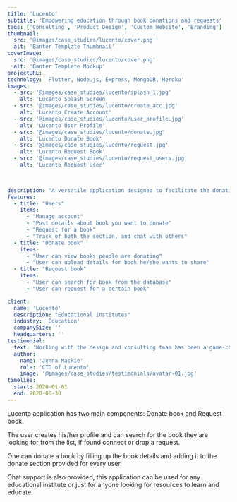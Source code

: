 ```yaml
---
title: 'Lucento'
subtitle: 'Empowering education through book donations and requests'
tags: ['Consulting', 'Product Design', 'Custom Website', 'Branding']
thumbnail:
  src: '@images/case_studies/lucento/cover.png'
  alt: 'Banter Template Thumbnail'
coverImage:
  src: '@images/case_studies/lucento/cover.png' 
  alt: 'Banter Template Mockup'
projectURL:
technology: 'Flutter, Node.js, Express, MongoDB, Heroku'
images:
  - src: '@images/case_studies/lucento/splash_1.jpg'
    alt: 'Lucento Splash Screen'
  - src: '@images/case_studies/lucento/create_acc.jpg'
    alt: 'Lucento Create Account'
  - src: '@images/case_studies/lucento/user_profile.jpg'
    alt: 'Lucento User Profile'
  - src: '@images/case_studies/lucento/donate.jpg'
    alt: 'Lucento Donate Book'  
  - src: '@images/case_studies/lucento/request.jpg'
    alt: 'Lucento Request Book'
  - src: '@images/case_studies/lucento/request_users.jpg'
    alt: 'Lucento Request User'
  


description: "A versatile application designed to facilitate the donation and request of educational resources, enabling seamless access to books for learning and sharing within educational communities."
features:
  - title: "Users"
    items:
      - "Manage account"
      - "Post details about book you want to donate"
      - "Request for a book"
      - "Track of both the section, and chat with others"
  - title: "Donate book"
    items:
      - "User can view books people are donating" 
      - "User can upload details for book he/she wants to share"
  - title: "Request book"
    items:
      - "User can search for book from the database" 
      - "User can request for a certain book"

client:
  name: 'Lucento'
  description: "Educational Institutes"
  industry: 'Education'
  companySize: ''
  headquarters: ''
testimonial:
  text: 'Working with the design and consulting team has been a game-changer for Banter. Their expertise in website design, branding, content strategy, and AI integration has revolutionized the way we create and share our stories. Their work has not only elevated our brand but also empowered us to be leaders in digital journalism, reaching and engaging more readers than ever before.'
  author:
    name: 'Jenna Mackie'
    role: 'CTO of Lucento'
    image: '@images/case_studies/testimonials/avatar-01.jpg'
timeline:
  start: 2020-01-01
  end: 2020-06-30
---
```


Lucento application has two main components: Donate book and Request book. 

The user creates his/her profile and can search for the book they are looking for from the list, if found connect or drop a request. 

One can donate a book by filling up the book details and adding it to the donate section provided for every user. 

Chat support is also provided, this application can be used for any educational institute or just for anyone looking for resources to learn and educate.